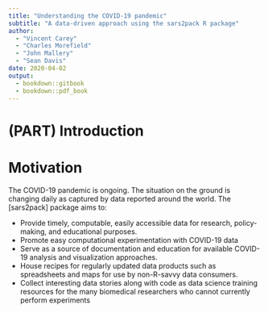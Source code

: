 ```yaml
--- 
title: "Understanding the COVID-19 pandemic"
subtitle: "A data-driven approach using the sars2pack R package"
author: 
  - "Vincent Carey"
  - "Charles Morefield"
  - "John Mallery"
  - "Sean Davis"
date: 2020-04-02
output: 
  - bookdown::gitbook
  - bookdown::pdf_book
---
```


# (PART) Introduction {-} 

# Motivation

The COVID-19 pandemic is ongoing. The situation on the ground is
changing daily as captured by data reported around the world. The
[sars2pack] package aims to:

- Provide timely, computable, easily accessible data for research,
   policy-making, and educational purposes.
- Promote easy computational experimentation with COVID-19 data
- Serve as a source of documentation and education for available
   COVID-19 analysis and visualization approaches.
- House recipes for regularly updated data products such as
   spreadsheets and maps for use by non-R-savvy data consumers.
- Collect interesting data stories along with code as data science
   training resources for the many biomedical researchers who cannot
   currently perform experiments

